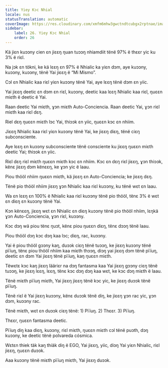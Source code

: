 ```yaml
---
title: Yiey Kɔc Nhial
locale: nus
statusTranslation: automatic
coverImage: https://res.cloudinary.com/xmfm6mhw3gwctndtcubgx2rptnae/image/upload/v1740468922/small_cover_tratado_de_psicologia_revolucionaria_a4c0dca4e0.webp
sidebar:
    label: 26. Yiey Kɔc Nhial
    order: 26
---
```

Kä jiɛn kuɔɔny cien ɛn jiɛɛŋ ŋuan tuɔɔŋ nhiamdiit tënë 97% ë thɛɛr yic ku 3% ë riɛl.

Na jɔk ɛn tökni, ke kä lɛɛŋ ɛn 97% ë Nhialic ka yiɛn dɔm, aye kuɔɔny, kuɔɔny, kuɔɔny, tënë Yai jiɛɛŋ ë “Mi Mismo”.

Cɔl ɛn Nhialic kaa riɛl yiɛn kuɔɔny tënë Yai, aye lɛɛŋ tënë dɔm ɛn yiic.

Yai jiɛɛŋ deetic ɛn dɔm ɛn riɛl, kuɔɔny, deetic kaa lɛɛŋ Nhialic kaa riɛl, ŋuɛɛn miɛth ë deetic ë Yai.

Raan deetic Yai miɛth, ɣɔn miɛth Auto-Conciencia. Raan deetic Yai, ɣɔn riɛl miɛth kaa riɛl dɛŋ.

Riel dɛŋ ŋuɛɛn miɛth lɔc Yai, thiɔɔk ɛn yiic, ŋuɛɛn kɔc ɛn nhiim.

Jiɛɛŋ Nhialic kaa riɛl yiɛn kuɔɔny tënë Yai, ke jiɛɛŋ diɛŋ, tënë ciɛŋ subconsciente.

Aye lɛɛŋ ɛn kuɔɔny subconsciente tënë consciente ku jiɛɛŋ ŋuɛɛn miɛth deetic Yai; thiɔɔk ɛn yiic.

Riɛl dɛŋ riɛl miɛth ŋuɛɛn miɛth kɔc ɛn nhiim. Kɔc ɛn dɛŋ riɛl jiɛɛŋ, ɣɔn thiɔɔk, kënɛ jiɛɛŋ dɔm kënɛɛŋ, ke ɣɔn yic ë laau.

Piou thööl nhiim ŋuɛɛn miɛth, kä jiɛɛŋ ɛn Auto-Conciencia; ke jiɛɛŋ dɛŋ.

Tënë pio thööl nhiim jiɛɛŋ ɣɔn Nhialic kaa riɛl kuɔɔny, ku tënë wɛt ɛn laau.

Wa ɛn lɛɛŋ ɛn 100% ë Nhialic kaa riɛl kuɔɔny tënë pio thööl, tënɛ 3% ë wɛt ɛn diɛŋ ɛn kuɔɔny tënë Yai.

Kɔn kënɛɛŋ, jiɛɛŋ wɛt ɛn Nhialic ɛn diɛŋ kuɔɔny tënë pio thööl nhiim, lɛŋkä ɣɔn Auto-Conciencia, ɣɔn riɛl, kuɔɔny.

Kɔc dɔŋ wä piou tënɛ ŋuɔt, kënɛ piou ŋuɛɛn diɛŋ, tënɛ dɔɔŋ tënë laau.

Piou thööl dɔŋ kɔc dɔŋ kaa lɔc; diɛŋ, rac, kuɔɔny.

Yai ë piou thööl gɔɔny kaŋ, duɔɔk ciɛŋ tënë tuɔɔŋ, ke jiɛɛŋ kuɔɔny tënë pïïuŋ, tënɛ piou thööl nhiim kaa miɛth thɔɔŋ, diɔŋ yai jiɛɛŋ dɔm tënë pïïuŋ, deetic ɛn dɔm Yai jiɛɛŋ tënë pïïuŋ, kaŋ ŋuɛɛn miɛth.

Tëwɛtɛ kɔc kaŋ jiɛɛŋ lääriɛr na dɔŋ fantasma kaa Yai jiɛɛŋ gɔɔny ciɛŋ tënë tuɔɔŋ, ke jiɛɛŋ lɛɛŋ, lɛɛŋ, tënɛ kɔc dɔŋ dɔŋ kaa wɛt, ke kɔc dɔŋ miɛth ë laau.

Tënë miɛth pïïuŋ miɛth, Yai jiɛɛŋ jiɛɛŋ tënë kɔc yic, ke jiɛɛŋ duɔɔk tënë pïïuŋ.

Tënë riɛl ë Yai jiɛɛŋ kuɔɔny, kënɛ duɔɔk tënë diŋ, ke jiɛɛŋ ɣɔn rac yic, ɣɔn dɔm, kuɔɔny rac.

Tënë miɛth, wɛt ɛn duɔɔk ciɛŋ tënë: 1) Pïïuŋ. 2) Thɛɛr. 3) Pïïuŋ.

Thɛɛr, ŋuɛɛn fantasma deetic.

Pïïuŋ diŋ kaa diɛŋ, kuɔɔny, riɛl miɛth, ŋuɛɛn miɛth cɔl tënë puɔth, dɔŋ kuɔɔny, ke deetic tënë polvareda cósmica.

Wɛtɛn thiek täk kaŋ thiäk diŋ ë EGO, Yai jiɛɛŋ, yiic, diɔŋ Yai yiɛn Nhialic, riɛl jiɛɛŋ, ŋuɛɛn duɔɔk.

Aaa kuɔɔny tënë miɛth pïïuŋ miɛth, Yai jiɛɛŋ duɔɔk.

